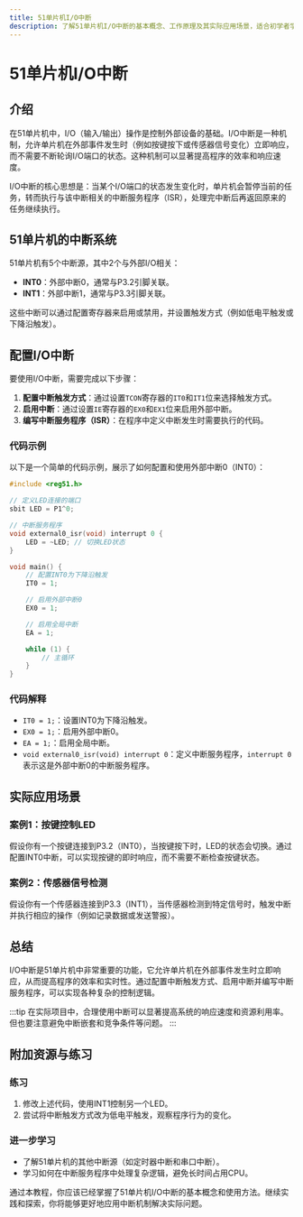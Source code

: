 ```yaml
---
title: 51单片机I/O中断
description: 了解51单片机I/O中断的基本概念、工作原理及其实际应用场景，适合初学者学习。
---
```


# 51单片机I/O中断

## 介绍

在51单片机中，I/O（输入/输出）操作是控制外部设备的基础。I/O中断是一种机制，允许单片机在外部事件发生时（例如按键按下或传感器信号变化）立即响应，而不需要不断轮询I/O端口的状态。这种机制可以显著提高程序的效率和响应速度。

I/O中断的核心思想是：当某个I/O端口的状态发生变化时，单片机会暂停当前的任务，转而执行与该中断相关的中断服务程序（ISR），处理完中断后再返回原来的任务继续执行。

## 51单片机的中断系统

51单片机有5个中断源，其中2个与外部I/O相关：
- **INT0**：外部中断0，通常与P3.2引脚关联。
- **INT1**：外部中断1，通常与P3.3引脚关联。

这些中断可以通过配置寄存器来启用或禁用，并设置触发方式（例如低电平触发或下降沿触发）。

## 配置I/O中断

要使用I/O中断，需要完成以下步骤：

1. **配置中断触发方式**：通过设置`TCON`寄存器的`IT0`和`IT1`位来选择触发方式。
2. **启用中断**：通过设置`IE`寄存器的`EX0`和`EX1`位来启用外部中断。
3. **编写中断服务程序（ISR）**：在程序中定义中断发生时需要执行的代码。

### 代码示例

以下是一个简单的代码示例，展示了如何配置和使用外部中断0（INT0）：

```c
#include <reg51.h>

// 定义LED连接的端口
sbit LED = P1^0;

// 中断服务程序
void external0_isr(void) interrupt 0 {
    LED = ~LED; // 切换LED状态
}

void main() {
    // 配置INT0为下降沿触发
    IT0 = 1;

    // 启用外部中断0
    EX0 = 1;

    // 启用全局中断
    EA = 1;

    while (1) {
        // 主循环
    }
}
```

### 代码解释
- `IT0 = 1;`：设置INT0为下降沿触发。
- `EX0 = 1;`：启用外部中断0。
- `EA = 1;`：启用全局中断。
- `void external0_isr(void) interrupt 0`：定义中断服务程序，`interrupt 0`表示这是外部中断0的中断服务程序。

## 实际应用场景

### 案例1：按键控制LED
假设你有一个按键连接到P3.2（INT0），当按键按下时，LED的状态会切换。通过配置INT0中断，可以实现按键的即时响应，而不需要不断检查按键状态。

### 案例2：传感器信号检测
假设你有一个传感器连接到P3.3（INT1），当传感器检测到特定信号时，触发中断并执行相应的操作（例如记录数据或发送警报）。

## 总结

I/O中断是51单片机中非常重要的功能，它允许单片机在外部事件发生时立即响应，从而提高程序的效率和实时性。通过配置中断触发方式、启用中断并编写中断服务程序，可以实现各种复杂的控制逻辑。

:::tip
在实际项目中，合理使用中断可以显著提高系统的响应速度和资源利用率。但也要注意避免中断嵌套和竞争条件等问题。
:::

## 附加资源与练习

### 练习
1. 修改上述代码，使用INT1控制另一个LED。
2. 尝试将中断触发方式改为低电平触发，观察程序行为的变化。

### 进一步学习
- 了解51单片机的其他中断源（如定时器中断和串口中断）。
- 学习如何在中断服务程序中处理复杂逻辑，避免长时间占用CPU。

通过本教程，你应该已经掌握了51单片机I/O中断的基本概念和使用方法。继续实践和探索，你将能够更好地应用中断机制解决实际问题。